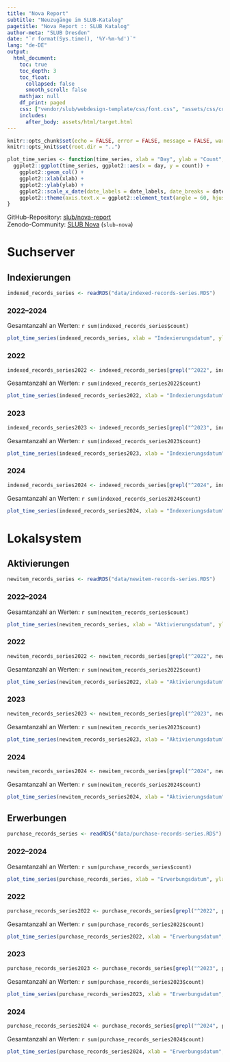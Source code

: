 ```yaml
---
title: "Nova Report"
subtitle: "Neuzugänge im SLUB-Katalog"
pagetitle: "Nova Report :: SLUB Katalog"
author-meta: "SLUB Dresden"
date: "`r format(Sys.time(), '%Y-%m-%d')`"
lang: "de-DE"
output:
  html_document:
    toc: true
    toc_depth: 3
    toc_float:
      collapsed: false
      smooth_scroll: false
    mathjax: null
    df_print: paged
    css: ["vendor/slub/webdesign-template/css/font.css", "assets/css/custom.css"]
    includes:
      after_body: assets/html/target.html
---
```


```r
knitr::opts_chunk$set(echo = FALSE, error = FALSE, message = FALSE, warning = FALSE)
knitr::opts_knit$set(root.dir = "..")
```

```r
plot_time_series <- function(time_series, xlab = "Day", ylab = "Count", date_labels = "%Y-%m", date_breaks = "1 month") {
  ggplot2::ggplot(time_series, ggplot2::aes(x = day, y = count)) +
    ggplot2::geom_col() +
    ggplot2::xlab(xlab) +
    ggplot2::ylab(ylab) +
    ggplot2::scale_x_date(date_labels = date_labels, date_breaks = date_breaks) +
    ggplot2::theme(axis.text.x = ggplot2::element_text(angle = 60, hjust = 1))
}
```

GitHub-Repository: [slub/nova-report](https://github.com/slub/nova-report)  
Zenodo-Community: [SLUB Nova](https://zenodo.org/communities/slub-nova/records) (`slub-nova`)

# Suchserver

## Indexierungen {.tabset}

```r
indexed_records_series <- readRDS("data/indexed-records-series.RDS")
```

### 2022–2024

Gesamtanzahl an Werten: `r sum(indexed_records_series$count)`

```r
plot_time_series(indexed_records_series, xlab = "Indexierungsdatum", ylab = "Anzahl Titel", date_labels = "%Y", date_breaks = "1 year")
```

### 2022

```r
indexed_records_series2022 <- indexed_records_series[grepl("^2022", indexed_records_series$day), ]
```

Gesamtanzahl an Werten: `r sum(indexed_records_series2022$count)`

```r
plot_time_series(indexed_records_series2022, xlab = "Indexierungsdatum", ylab = "Anzahl Titel", date_labels = "%Y-%m", date_breaks = "1 month")
```

### 2023

```r
indexed_records_series2023 <- indexed_records_series[grepl("^2023", indexed_records_series$day), ]
```

Gesamtanzahl an Werten: `r sum(indexed_records_series2023$count)`

```r
plot_time_series(indexed_records_series2023, xlab = "Indexierungsdatum", ylab = "Anzahl Titel", date_labels = "%Y-%m", date_breaks = "1 month")
```

### 2024

```r
indexed_records_series2024 <- indexed_records_series[grepl("^2024", indexed_records_series$day), ]
```

Gesamtanzahl an Werten: `r sum(indexed_records_series2024$count)`

```r
plot_time_series(indexed_records_series2024, xlab = "Indexeriungsdatum", ylab = "Anzahl Titel", date_labels = "%Y-%m", date_breaks = "1 month")
```

# Lokalsystem

## Aktivierungen {.tabset}

```r
newitem_records_series <- readRDS("data/newitem-records-series.RDS")
```

### 2022–2024

Gesamtanzahl an Werten: `r sum(newitem_records_series$count)`

```r
plot_time_series(newitem_records_series, xlab = "Aktivierungsdatum", ylab = "Anzahl Titel", date_labels = "%Y", date_breaks = "1 year")
```

### 2022

```r
newitem_records_series2022 <- newitem_records_series[grepl("^2022", newitem_records_series$day), ]
```

Gesamtanzahl an Werten: `r sum(newitem_records_series2022$count)`

```r
plot_time_series(newitem_records_series2022, xlab = "Aktivierungsdatum", ylab = "Anzahl Titel", date_labels = "%Y-%m", date_breaks = "1 month")
```

### 2023

```r
newitem_records_series2023 <- newitem_records_series[grepl("^2023", newitem_records_series$day), ]
```

Gesamtanzahl an Werten: `r sum(newitem_records_series2023$count)`

```r
plot_time_series(newitem_records_series2023, xlab = "Aktivierungsdatum", ylab = "Anzahl Titel", date_labels = "%Y-%m", date_breaks = "1 month")
```

### 2024

```r
newitem_records_series2024 <- newitem_records_series[grepl("^2024", newitem_records_series$day), ]
```

Gesamtanzahl an Werten: `r sum(newitem_records_series2024$count)`

```r
plot_time_series(newitem_records_series2024, xlab = "Aktivierungsdatum", ylab = "Anzahl Titel", date_labels = "%Y-%m", date_breaks = "1 month")
```

## Erwerbungen {.tabset}

```r
purchase_records_series <- readRDS("data/purchase-records-series.RDS")
```

### 2022–2024

Gesamtanzahl an Werten: `r sum(purchase_records_series$count)`

```r
plot_time_series(purchase_records_series, xlab = "Erwerbungsdatum", ylab = "Anzahl Titel", date_labels = "%Y", date_breaks = "1 year")
```

### 2022

```r
purchase_records_series2022 <- purchase_records_series[grepl("^2022", purchase_records_series$day), ]
```

Gesamtanzahl an Werten: `r sum(purchase_records_series2022$count)`

```r
plot_time_series(purchase_records_series2022, xlab = "Erwerbungsdatum", ylab = "Anzahl Titel", date_labels = "%Y-%m", date_breaks = "1 month")
```

### 2023

```r
purchase_records_series2023 <- purchase_records_series[grepl("^2023", purchase_records_series$day), ]
```

Gesamtanzahl an Werten: `r sum(purchase_records_series2023$count)`

```r
plot_time_series(purchase_records_series2023, xlab = "Erwerbungsdatum", ylab = "Anzahl Titel", date_labels = "%Y-%m", date_breaks = "1 month")
```

### 2024

```r
purchase_records_series2024 <- purchase_records_series[grepl("^2024", purchase_records_series$day), ]
```

Gesamtanzahl an Werten: `r sum(purchase_records_series2024$count)`

```r
plot_time_series(purchase_records_series2024, xlab = "Erwerbungsdatum", ylab = "Anzahl Titel", date_labels = "%Y-%m", date_breaks = "1 month")
```
